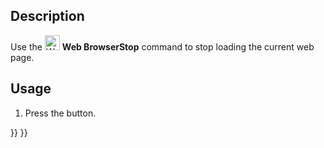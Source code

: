 <languages/>
<translate>

<!--T:1-->
{{Docnav
|[[Web_BrowserRefresh|BrowserRefresh]]
|[[Web_BrowserZoomIn|BrowserZoomIn]]
|[[Web_Workbench|Web]]
|IconL=Web_BrowserRefresh.svg
|IconR=Web_BrowserZoomIn.svg
|IconC=Workbench_Web.svg
}}

<!--T:2-->
{{GuiCommand
|Name=Web BrowserStop
|MenuLocation=
|Workbenches=[[Web_Workbench|Web]], [[Start_Workbench|Start]]
|SeeAlso=
}}

==Description== <!--T:3-->

<!--T:4-->
Use the [[Image:Web_BrowserStop.svg|24px]] '''Web BrowserStop''' command to stop loading the current web page.

==Usage== <!--T:5-->

<!--T:6-->
# Press the {{Button|[[Image:Web_BrowserStop.svg|16px]] [[Web_BrowserStop|Stop loading]]}} button.


<!--T:7-->
{{Docnav
|[[Web_BrowserRefresh|BrowserRefresh]]
|[[Web_BrowserZoomIn|BrowserZoomIn]]
|[[Web_Workbench|Web]]
|IconL=Web_BrowserRefresh.svg
|IconR=Web_BrowserZoomIn.svg
|IconC=Workbench_Web.svg
}}

</translate>
{{Web Tools navi{{#translation:}}}}
{{Userdocnavi{{#translation:}}}}